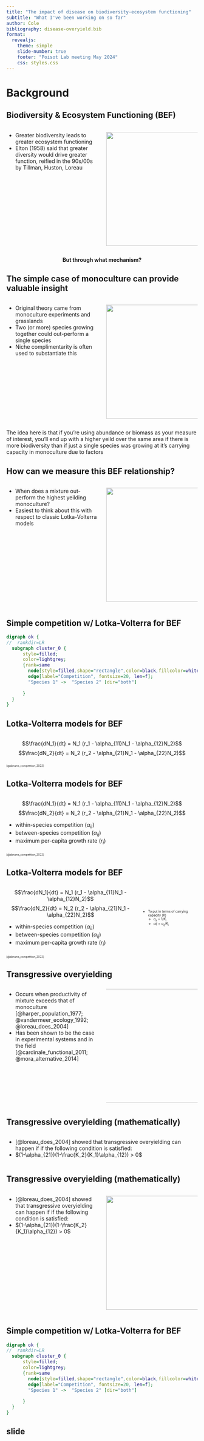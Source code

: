 ```yaml
---
title: "The impact of disease on biodiversity-ecosystem functioning"
subtitle: "What I've been working on so far"
author: Cole
bibliography: disease-overyield.bib
format:
  revealjs: 
    theme: simple
    slide-number: true
    footer: "Poisot Lab meeting May 2024"
    css: styles.css
---
```



# Background {.center}

## Biodiversity & Ecosystem Functioning (BEF) {.center}

::: {.columns .v-center-container}
::: {.column width="50%"}
::: incremental
- Greater biodiversity leads to greater ecosystem functioning 
- Elton (1958) said that greater diversity would drive greater function, reified in the 90s/00s by Tillman, Huston, Loreau 
:::
:::
::: {.column width="50%"}
![](images/biodiverse-forest.avif){fig-align="right"width="500" height="300" bottom="50"}
:::
:::
::: {.fragment .fade-in style="text-align: center; margin-top: 0.5em"}
**But through what mechanism?**
:::


## The simple case of monoculture can provide valuable insight {.center}

::: {.columns .v-center-container}
::: {.column width="50%"}
::: incremental
- Original theory came from monoculture experiments and grasslands
- Two (or more) species growing together could out-perform a single species 
- Niche complimentarity is often used to substantiate this
:::
:::
::: {.column width="50%"}
![](images/mono-vs-polyculture.jpg){fig-align="right"width="500" height="300" bottom="25"}
:::
:::
::: {.notes}
The idea here is that if you're using abundance or biomass as your measure of interest, you'll end up with a higher yeild over the same area if there is more biodiversity than if just a single species was growing at it's carrying capacity in monoculture due to factors 
:::

## How can we measure this BEF relationship? {.center}

::: {.columns .v-center-container}
::: {.column width="50%"}
::: incremental
- When does a mixture out-perform the highest yeilding monoculture? 
- Easiest to think about this with respect to classic Lotka-Volterra models
:::
:::
::: {.column width="50%"}
![](images/mono-vs-polyculture.jpg){fig-align="right"width="500" height="300" bottom="25"}
:::
:::

## Simple competition w/ Lotka-Volterra for BEF 

```dot
digraph ok {
//  rankdir=LR
  subgraph cluster_0 {
      style=filled;
      color=lightgrey;
      {rank=same
        node[style=filled,shape="rectangle",color=black,fillcolor=white];
        edge[label="Competition", fontsize=20, len=f];
        "Species 1" ->  "Species 2" [dir="both"]
        
      }
  }
}
```

## Lotka-Volterra models for BEF {.center}

::: {.columns .v-center-container}
::: {.column width="70%"}
$$\frac{dN_1}{dt} = N_1 (r_1 - \alpha_{11}N_1 - \alpha_{12}N_2)$$
$$\frac{dN_2}{dt} = N_2 (r_2 - \alpha_{21}N_1 - \alpha_{22}N_2)$$
:::
:::
::: {style="font-size:50%; .bottom-left"}
[@abrams_competition_2022]
:::


## Lotka-Volterra models for BEF {.center}

::: {.columns .v-center-container}
::: {.column width="70%"}
$$\frac{dN_1}{dt} = N_1 (r_1 - \alpha_{11}N_1 - \alpha_{12}N_2)$$
$$\frac{dN_2}{dt} = N_2 (r_2 - \alpha_{21}N_1 - \alpha_{22}N_2)$$

- within-species competition $(\alpha_{ii})$ 
- between-species competition $(\alpha_{ij})$
- maximum per-capita growth rate ($r_i$)
:::
:::
::: {style="font-size:50%; .bottom-left"}
[@abrams_competition_2022]
:::

## Lotka-Volterra models for BEF {.center}

::: {.columns .v-center-container}
::: {.column width="70%"}
$$\frac{dN_1}{dt} = N_1 (r_1 - \alpha_{11}N_1 - \alpha_{12}N_2)$$
$$\frac{dN_2}{dt} = N_2 (r_2 - \alpha_{21}N_1 - \alpha_{22}N_2)$$

- within-species competition $(\alpha_{ii})$ 
- between-species competition $(\alpha_{ij})$
- maximum per-capita growth rate ($r_i$)
:::
::: {.column style="width: 30%; font-size: 60%; display: flex; justify-content: center; align-items: center;"}
- To put in terms of carrying capacity $(K)$    
  - $\alpha_{ii} = 1/K_i$
  - $\alpha{ij} = \alpha_{ij} / K_i$
:::
:::
::: {style="font-size:50%"}
[@abrams_competition_2022]
:::

## Transgressive overyielding 

::: {.columns .v-center-container}
::: {.column style="width: 50%"}
::: incremental
- Occurs when productivity of mixture exceeds that of monoculture [@harper_population_1977; @vandermeer_ecology_1992; @loreau_does_2004]
- Has been shown to be the case in experimental systems and in the field [@cardinale_functional_2011; @mora_alternative_2014] 
:::
:::
::: {.column style="width: 50%; font-size: 60%; display: flex; justify-content: center; align-items: center;"}
![](images/biodiversity-garden.jpg){fig-align="right"width="500" height="300" bottom="25"}
:::
:::

## Transgressive overyielding (mathematically)

::: {.columns}
::: {.column style="width: 50%"}
::: incremental
- [@loreau_does_2004] showed that transgressive overyielding can happen if if the following condition is satisfied:
- $(1-\alpha_{21})(1-\frac{K_2}{K_1}\alpha_{12}) > 0$
:::
:::
:::

## Transgressive overyielding (mathematically)

::: {.columns}
::: {.column style="width: 49%"}
- [@loreau_does_2004] showed that transgressive overyielding can happen if if the following condition is satisfied:
- $(1-\alpha_{21})(1-\frac{K_2}{K_1}\alpha_{12}) > 0$
:::
::: {.column style="width: 49%"}
![](images/loreau-2004-isoclines.png){fig-align="left"width="450" height="300" bottom="25"}
:::
:::

## Simple competition w/ Lotka-Volterra for BEF 
```dot
digraph ok {
//  rankdir=LR
  subgraph cluster_0 {
      style=filled;
      color=lightgrey;
      {rank=same
        node[style=filled,shape="rectangle",color=black,fillcolor=white];
        edge[label="Competition", fontsize=20, len=f];
        "Species 1" ->  "Species 2" [dir="both"]
        
      }
  }
}
```

## slide 

